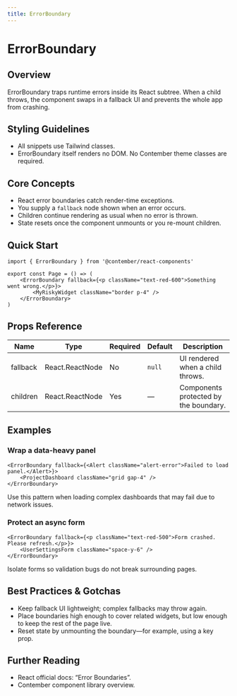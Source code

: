 ```yaml
---
title: ErrorBoundary
---
```


<!-- Edited by human: false -->
<!-- Examples count: 0 -->
<!-- Source examples: 0 -->
<!-- Playground examples: 0 -->
<!-- External examples: 0 -->
<!-- Import examples: 0 -->

# ErrorBoundary

## Overview
ErrorBoundary traps runtime errors inside its React subtree.
When a child throws, the component swaps in a fallback UI and prevents the whole app from crashing.

## Styling Guidelines
* All snippets use Tailwind classes.
* ErrorBoundary itself renders no DOM. No Contember theme classes are required.

## Core Concepts
* React error boundaries catch render-time exceptions.
* You supply a `fallback` node shown when an error occurs.
* Children continue rendering as usual when no error is thrown.
* State resets once the component unmounts or you re-mount children.

## Quick Start
```tsx
import { ErrorBoundary } from '@contember/react-components'

export const Page = () => (
	<ErrorBoundary fallback={<p className="text-red-600">Something went wrong.</p>}>
		<MyRiskyWidget className="border p-4" />
	</ErrorBoundary>
)
```

## Props Reference
| Name | Type | Required | Default | Description |
|------|------|----------|---------|-------------|
| fallback | React.ReactNode | No | `null` | UI rendered when a child throws. |
| children | React.ReactNode | Yes | — | Components protected by the boundary. |

## Examples

### Wrap a data-heavy panel
```tsx
<ErrorBoundary fallback={<Alert className="alert-error">Failed to load panel.</Alert>}>
	<ProjectDashboard className="grid gap-4" />
</ErrorBoundary>
```
Use this pattern when loading complex dashboards that may fail due to network issues.

### Protect an async form
```tsx
<ErrorBoundary fallback={<p className="text-red-500">Form crashed. Please refresh.</p>}>
	<UserSettingsForm className="space-y-6" />
</ErrorBoundary>
```
Isolate forms so validation bugs do not break surrounding pages.

## Best Practices & Gotchas
* Keep fallback UI lightweight; complex fallbacks may throw again.
* Place boundaries high enough to cover related widgets, but low enough to keep the rest of the page live.
* Reset state by unmounting the boundary—for example, using a key prop.

## Further Reading
* React official docs: “Error Boundaries”.
* Contember component library overview.

<!-- End of Generated Documentation -->
